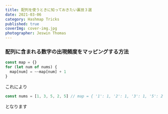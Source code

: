 ```yaml
---
title: 配列を使うときに知っておきたい裏技３選
date: 2021-03-06
category: Hashmap Tricks
published: true
coverImg: cover-img.jpg
photographer: Jeswin Thomas
---
```


### 配列に含まれる数字の出現頻度をマッピングする方法

```js
const map = {}
for (let num of nums) {
  map[num] = ~~map[num] + 1
}
```

これにより

```js
const nums = [1, 3, 5, 2, 5] // map = { '1': 1, '2': 1, '3': 1, '5': 2 }
```

となります

